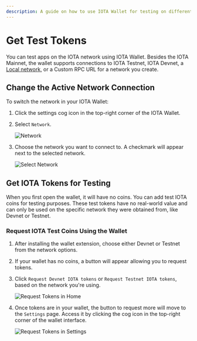 ```yaml
---
description: A guide on how to use IOTA Wallet for testing on different IOTA networks, including how to switch networks and obtain test IOTA tokens.
---
```

# Get Test Tokens

You can test apps on the IOTA network using IOTA Wallet. Besides the IOTA Mainnet, the wallet supports connections to IOTA Testnet, IOTA Devnet, a [Local network](../../../developer/getting-started/local-network.mdx), or a Custom RPC URL for a network you create.

## Change the Active Network Connection

To switch the network in your IOTA Wallet:

1. Click the settings cog icon in the top-right corner of the IOTA Wallet.
2. Select `Network`.

   ![Network](/img/about-iota/iota-wallet/how-to/test/click-network.png)

3. Choose the network you want to connect to. A checkmark will appear next to the selected network.

   ![Select Network](/img/about-iota/iota-wallet/how-to/test/select-network.png)

## Get IOTA Tokens for Testing

When you first open the wallet, it will have no coins. You can add test IOTA coins for testing purposes. These test tokens have no real-world value and can only be used on the specific network they were obtained from, like Devnet or Testnet.

### Request IOTA Test Coins Using the Wallet

1. After installing the wallet extension, choose either Devnet or Testnet from the network options.
2. If your wallet has no coins, a button will appear allowing you to request tokens.
3. Click `Request Devnet IOTA tokens` or `Request Testnet IOTA tokens`, based on the network you're using.

   ![Request Tokens in Home](/img/about-iota/iota-wallet/how-to/test/request-testnet-home.png)

4. Once tokens are in your wallet, the button to request more will move to the `Settings` page. Access it by clicking the cog icon in the top-right corner of the wallet interface.

   ![Request Tokens in Settings](/img/about-iota/iota-wallet/how-to/test/request-testnet-settings.png)
